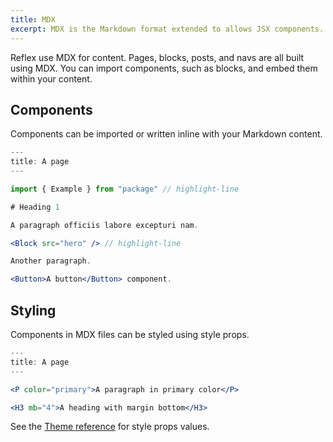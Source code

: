 ```yaml
---
title: MDX
excerpt: MDX is the Markdown format extended to allows JSX components.
---
```


Reflex use MDX for content. Pages, blocks, posts, and navs are all built using MDX. You can import components, such as blocks, and embed them within your content.

## Components

Components can be imported or written inline with your Markdown content.

```jsx
---
title: A page
---

import { Example } from "package" // highlight-line

# Heading 1

A paragraph officiis labore excepturi nam.

<Block src="hero" /> // highlight-line

Another paragraph.

<Button>A button</Button> component.
```

## Styling

Components in MDX files can be styled using style props.

```jsx
---
title: A page
---

<P color="primary">A paragraph in primary color</P>

<H3 mb="4">A heading with margin bottom</H3>
```

See the [Theme reference](/theme) for style props values.
